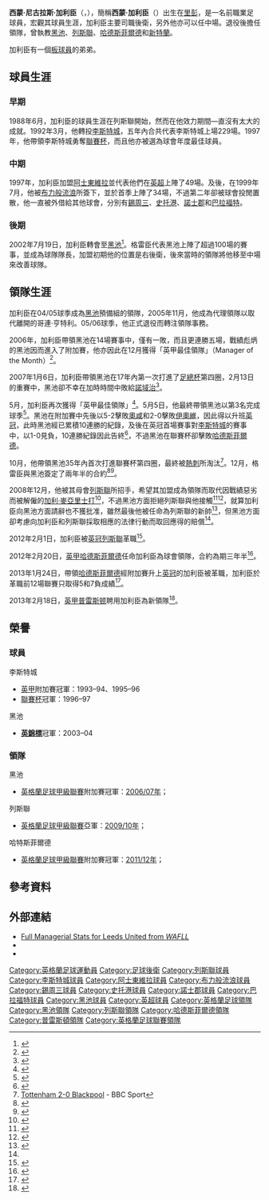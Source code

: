 {{noteta|G1=列斯聯|G2=足球|G3=FAcup}}
{{Infobox football biography
| playername          = 西蒙·加利臣<br>''Simon Grayson''
| image = Simon Grayson (2018).jpg
| image_size = 200
| caption             = 
| fullname            = Simon Nicholas Grayson
| dateofbirth         = {{birth date and age|1969|12|16|df=yes}}
| cityofbirth         = [[里彭|里彭]]
| countryofbirth      = [[英格蘭|英格蘭]]
| height              = {{convert|6|ft|m|2|abbr=on}}
| position            = [[後衛_(足球)|後衛]]
| currentclub = [[弗利特伍德镇足球俱乐部|弗利特伍德]] (領隊)
| youthyears1         = 1984−1988
| youthclubs1         = [[列斯聯足球會|列斯聯]]
| years1              = 1988−1992
| clubs1              = [[列斯聯足球會|列斯聯]]
| caps1 = 2
| goals1 = 0
| years2              = 1992−1997
| clubs2              = [[李斯特城足球會|李斯特城]]
| caps2               = 188
| goals2              = 4
| years3              = 1997−1999
| clubs3              = [[阿士東維拉足球會|阿士東維拉]]
| caps3               = 49
| goals3              = 0
| years4              = 1999−2002
| clubs4              = [[布力般流浪足球會|布力般流浪]]
| caps4               = 35
| goals4              = 0
| years5              = 2000
| clubs5              = → [[錫周三足球會|錫周三]]
| caps5               = 5
| goals5              = 0
| years6              = 2001
| clubs6              = → [[斯托克港足球俱樂部|史托港]]
| caps6               = 13
| goals6              = 0
| years7              = 2001
| clubs7              = → [[諾士郡足球會|諾士郡]]
| caps7               = 10
| goals7              = 1
| years8              = 2002
| clubs8              = → [[巴拉福特足球會|巴拉福特]]
| caps8               = 7
| goals8              = 0
| years9              = 2002−2005
| clubs9              = [[黑池足球會|黑池]]
| caps9               = 126
| goals9              = 6
| totalcaps           = 435
| totalgoals          = 11
| medaltemplates      = 
| manageryears1       = 2005−2008
| managerclubs1       = [[黑池足球會|黑池]]
| manageryears2       = 2008−2012
| managerclubs2       = [[列斯聯足球會|列斯聯]]
| manageryears3       = 2012−2013
| managerclubs3       = [[哈德斯菲尔德足球俱乐部|哈德斯菲爾德]]
| manageryears4       = 2013−2017
| managerclubs4       = [[普雷斯顿足球俱乐部|普雷斯顿]]
| manageryears5       = 2017
| managerclubs5       = [[新特蘭足球會|新特蘭]]
| manageryears6 = 2018
| managerclubs6 = [[布拉德福德城足球俱乐部|布拉德福德]]
| manageryears7 = 2019–2020
| managerclubs7 = [[黑池足球會|黑池]]
| manageryears8 = 2020
| managerclubs8 = {{le|Kendal Town F.C.||Kendal Town}} (stand-in)
| manageryears9 = 2021–
| managerclubs9 = [[弗利特伍德镇足球俱乐部|弗利特伍德]]
| club-update         = 
| nationalteam-update = 
}}

'''西蒙·尼古拉斯·加利臣'''（{{lang-en|'''Simon Nicholas Grayson'''}}，{{bd|1969年|12月16日|catIdx=Grayson ,Simon}}），簡稱'''西蒙·加利臣'''（{{lang-en|'''Simon Grayson'''}}）出生在[[里彭|里彭]]，是一名前職業足球員，宏觀其球員生涯，加利臣主要司職後衛，另外他亦可以任中場。退役後擔任領隊，曾執教[[黑池足球會|黑池]]、[[列斯聯足球會|列斯聯]]、[[哈德斯菲尔德足球俱乐部|哈德斯菲爾德]]和[[新特蘭足球會|新特蘭]]。

加利臣有一個[[板球|板球員]]的弟弟{{Link-en|保羅·加利臣|Paul Grayson}}。

==球員生涯==
===早期===
1988年6月，加利臣的球員生涯在列斯聯開始，然而在他效力期間—直沒有太大的成就。1992年3月，他轉投[[李斯特城足球會|李斯特城]]，五年內合共代表李斯特城上場229場。1997年，他帶領李斯特城勇奪[[英格蘭聯賽杯|聯賽杯]]，而且他亦被選為球會年度最佳球員。

===中期===
1997年，加利臣加盟[[阿士東維拉足球會|阿士東維拉]]並代表他們在[[英格蘭足球超級聯賽|英超]]上陣了49場。及後，在1999年7月，他被[[布力般流浪足球會|布力般流浪]]所簽下，並於首季上陣了34場，不過第二年卻被球會投閒置散，他一直被外借給其他球會，分別有[[錫周三足球會|錫周三]]、[[斯托克港足球俱樂部|史托港]]、[[諾士郡足球會|諾士郡]]和[[巴拉福特足球會|巴拉福特]]。

===後期===
2002年7月19日，加利臣轉會至[[黑池足球會|黑池]]<ref>{{Cite web |url=http://news.bbc.co.uk/sport2/hi/football/teams/b/blackpool/2139080.stm |title="Blackpool sign Grayson" - BBC Sport |access-date=2008-12-25 |archive-date=2021-02-06 |archive-url=https://web.archive.org/web/20210206092556/http://news.bbc.co.uk/sport2/hi/football/teams/b/blackpool/2139080.stm |dead-url=no }}</ref>。格雷臣代表黑池上陣了超過100場的賽事，並成為球隊隊長，加盟初期他的位置是右後衛，後來當時的領隊{{Link-en|哥連·亨特利|Colin Hendry}}將他移至中場來改善球隊。

==領隊生涯==
加利臣在04/05球季成為[[黑池足球會|黑池]]預備組的領隊，2005年11月，他成為代理領隊以取代離開的哥連·亨特利。05/06球季，他正式退役而轉注領隊事務。

2006年，加利臣帶領黑池在14場賽事中，僅有一敗，而且更連勝五場，戰績彪炳的黑池因而進入了附加賽，他亦因此在12月獲得「英甲最佳領隊」（Manager of the Month）<ref name="MoM">{{Cite web |url=http://news.bbc.co.uk/sport2/hi/football/teams/b/blackpool/6230953.stm |title=Grayson collects monthly accolade - BBC Sport |access-date=2008-12-25 |archive-date=2020-07-24 |archive-url=https://web.archive.org/web/20200724065856/http://news.bbc.co.uk/sport2/hi/football/teams/b/blackpool/6230953.stm |dead-url=no }}</ref>。

2007年1月6日，加利臣帶領黑池在17年內第一次打進了[[英格蘭足總杯|足總杯]]第四圈，2月13日的重賽中，黑池卻不幸在加時時間中敗給[[諾域治足球會|諾域治]]<ref>{{Cite web |url=http://news.bbc.co.uk/sport2/hi/football/fa_cup/6349599.stm |title=Norwich 3-2 Blackpool, FA Cup 4R - BBC Sport |accessdate=2008-12-25 |archive-date=2009-01-04 |archive-url=https://web.archive.org/web/20090104071413/http://news.bbc.co.uk/sport2/hi/football/fa_cup/6349599.stm |dead-url=no }}</ref>。

5月，加利臣再次獲得「英甲最佳領隊」<ref name=MoM2>{{Cite web |url=http://news.bbc.co.uk/sport2/hi/football/teams/b/blackpool/6619523.stm |title=Blackpool boss lands April prize - BBC Sport |access-date=2008-12-25 |archive-date=2020-07-24 |archive-url=https://web.archive.org/web/20200724065925/http://news.bbc.co.uk/sport2/hi/football/teams/b/blackpool/6619523.stm |dead-url=no }}</ref>。5月5日，他最終帶領黑池以第3名完成球季<ref>{{Cite web |url=http://news.bbc.co.uk/sport2/hi/football/eng_div_2/6603011.stm |title=Swansea 3-6 Blackpool - BBC Sport |accessdate=2008-12-25 |archive-date=2009-01-04 |archive-url=https://web.archive.org/web/20090104032617/http://news.bbc.co.uk/sport2/hi/football/eng_div_2/6603011.stm |dead-url=no }}</ref>。黑池在附加賽中先後以5-2擊敗[[奧咸足球會|奧咸]]和2-0擊敗[[約維爾足球俱樂部|伊奧維]]，因此得以升班[[英格蘭足球冠軍聯賽|英冠]]，此時黑池經已累積10連勝的紀錄，及後在英冠首場賽事對[[李斯特城足球會|李斯特城]]的賽事中，以1-0見負，10連勝紀錄因此告終<ref>{{Cite web |url=http://news.bbc.co.uk/sport2/hi/football/eng_div_1/6931092.stm |title=Leicester 0-1 Blackpool - BBC Sport |access-date=2008-12-25 |archive-date=2012-11-12 |archive-url=https://web.archive.org/web/20121112181907/http://news.bbc.co.uk/sport2/hi/football/eng_div_1/6931092.stm |dead-url=no }}</ref>，不過黑池在聯賽杯卻擊敗[[哈德斯菲爾德足球會|哈德斯菲爾德]]。

10月，他帶領黑池35年內首次打進聯賽杯第四圈，最終被[[熱刺足球會|熱刺]]所淘汰<ref>[http://news.bbc.co.uk/sport2/hi/football/league_cup/7065202.stm Tottenham 2-0 Blackpool] {{Wayback|url=http://news.bbc.co.uk/sport2/hi/football/league_cup/7065202.stm |date=20180812022853 }} - BBC Sport</ref>。12月，格雷臣與黑池簽定了兩年半的合約<ref>{{Cite web |url=http://www.blackpoolfc.premiumtv.co.uk/page/NewsDetail/0,,10432~1196709,00.html |title="We speak to Simon Grayson" - Blackpool F.C.'s official website |access-date=2008-12-25 |archive-date=2008-04-11 |archive-url=https://web.archive.org/web/20080411163725/http://www.blackpoolfc.premiumtv.co.uk/page/NewsDetail/0,,10432~1196709,00.html |dead-url=no }}</ref><ref>{{Cite web |url=http://www.bbc.co.uk/lancashire/content/articles/2007/12/21/bfc_grayson_signs_contract_feature.shtml |title="Grayson signs a contract - finally!" - BBC Lancashire |access-date=2008-12-25 |archive-date=2017-05-25 |archive-url=https://web.archive.org/web/20170525211606/http://www.bbc.co.uk/lancashire/content/articles/2007/12/21/bfc_grayson_signs_contract_feature.shtml |dead-url=no }}</ref>。

2008年12月，他被其母會[[列斯聯足球會|列斯聯]]所招手，希望其加盟成為領隊而取代因戰績惡劣而被解僱的[[加利·麥亞里士打|加利·麥亞里士打]]<ref name="Gazette4125558">{{cite news | last= Hay | first= Phil | title= Blackpool reject Leeds United's Grayson approach | publisher= Yorkshire Evening Post | date= 22 December 2008 | url= http://www.yorkshireeveningpost.co.uk/leedsunited/Leeds-United-Grayson-in-line.4815752.jp | accessdate= 2008-12-22 | archive-url= https://web.archive.org/web/20081225035156/http://www.yorkshireeveningpost.co.uk/leedsunited/Leeds-United-Grayson-in-line.4815752.jp | archive-date= 2008-12-25 | dead-url= yes }}</ref>，不過黑池方面拒絕列斯聯與他接觸<ref name="bfc1497115">{{cite news | title= Club Statement | publisher= Blackpool F.C. | date= 22 December 2008 | url= http://www.blackpoolfc.co.uk/page/NewsDetail/0,,10432~1497115,00.html | accessdate= 2008-12-22 | deadurl= yes | archiveurl= https://web.archive.org/web/20081223123626/http://www.blackpoolfc.co.uk/page/NewsDetail/0,,10432~1497115,00.html | archivedate= 2008-12-23 }}</ref><ref name="bbc7796182">{{cite news | title= Blackpool snub Leeds Grayson move | publisher= bbc.co.uk | date= 22 December 2008 | url= http://news.bbc.co.uk/sport2/hi/football/teams/l/leeds_united/7796182.stm | accessdate= 2008-12-22 | archive-date= 2009-01-18 | archive-url= https://web.archive.org/web/20090118011422/http://news.bbc.co.uk/sport2/hi/football/teams/l/leeds_united/7796182.stm | dead-url= no }}</ref>，就算加利臣向黑池方面請辭也不獲批准，雖然最後他被任命為列斯聯的新帥<ref name=guardian231208>{{cite web|url=http://www.guardian.co.uk/football/2008/dec/23/leeds-united-manager-simon-grayson|title=Blackpool consider legal action over Grayson's Leeds appointment|publisher=''[[The_Guardian|The Guardian]]''|date=2008-12-23|accessdate=2008-12-23|archive-date=2009-02-08|archive-url=https://web.archive.org/web/20090208092938/http://www.guardian.co.uk/football/2008/dec/23/leeds-united-manager-simon-grayson|dead-url=no}}</ref>，但黑池方面卻考慮向加利臣和列斯聯採取相應的法律行動而取回應得的賠償<ref name=guardian231208/>。

2012年2月1日，加利臣被[[英冠|英冠]][[列斯聯足球會|列斯聯]]革職<ref>{{cite news |language=en |url=http://www.bbc.co.uk/sport/0/football/16839801 |title=Simon Grayson sacked as manager by Leeds United |publisher=''[[BBC_Sport|BBC Sport]]'' |date=2012-02-01 |accessdate=2013-10-13 |archive-date=2016-01-18 |archive-url=https://web.archive.org/web/20160118023833/http://www.bbc.co.uk/sport/0/football/16839801 |dead-url=no }}</ref>。

2012年2月20日，[[英甲|英甲]][[哈德斯菲尔德足球俱乐部|哈德斯菲爾德]]任命加利臣為球會領隊，合約為期三年半<ref>{{cite news |language=en |url=http://www.bbc.co.uk/sport/0/football/17099193 |title=Huddersfield Town appoint Simon Grayson as manager |publisher=''[[BBC_Sport|BBC Sport]]'' |date=2012-02-20 |accessdate=2013-10-13 |archive-date=2015-12-09 |archive-url=https://web.archive.org/web/20151209160610/http://www.bbc.co.uk/sport/0/football/17099193 |dead-url=no }}</ref>。

2013年1月24日，帶領[[哈德斯菲尔德足球俱乐部|哈德斯菲爾德]]經附加賽升上[[英冠|英冠]]的加利臣被革職，加利臣於革職前12場聯賽只取得5和7負成績<ref>{{cite news |language=en |url=http://www.bbc.co.uk/sport/0/football/21184105 |title=Simon Grayson sacked by Huddersfield Town |publisher=''[[BBC_Sport|BBC Sport]]'' |date=2013-01-24 |accessdate=2013-10-13 |archive-date=2013-10-17 |archive-url=https://web.archive.org/web/20131017054028/http://www.bbc.co.uk/sport/0/football/21184105 |dead-url=no }}</ref>。

2013年2月18日，[[英甲|英甲]][[普雷斯顿足球俱乐部|普雷斯顿]]聘用加利臣為新領隊<ref>{{cite news |language=en |url=http://www.bbc.co.uk/sport/0/football/21499533 |title=Simon Grayson named Preston North End manager |publisher=''[[BBC_Sport|BBC Sport]]'' |date=2013-02-18 |accessdate=2013-10-13 |archive-date=2016-01-18 |archive-url=https://web.archive.org/web/20160118042011/http://www.bbc.co.uk/sport/0/football/21499533 |dead-url=no }}</ref>。

==榮譽==
===球員===
;李斯特城
*[[英格蘭足球甲級聯賽|英甲]]附加賽冠軍：1993–94、1995–96
*[[英格蘭聯賽杯|聯賽杯]]冠軍：1996–97

;黑池
*'''[[英格蘭聯賽錦標|英錦標]]'''冠軍：2003–04

===領隊===
;黑池
*[[英格蘭足球甲級聯賽|英格蘭足球甲級聯賽]]附加賽冠軍：[[2006年至2007年英格蘭足球冠軍聯賽|2006/07年]]；
;列斯聯
*[[英格蘭足球甲級聯賽|英格蘭足球甲級聯賽]]亞軍：[[2009年至2010年英格蘭足球甲級聯賽|2009/10年]]；
;哈特斯菲爾德	
*[[英格蘭足球甲級聯賽|英格蘭足球甲級聯賽]]附加賽冠軍：[[2011年至2012年英格蘭足球甲級聯賽|2011/12年]]；

==參考資料==
{{reflist}}

==外部連結==
*[http://www.wafll.com/leeds-managers/simon-grayson.html Full Managerial Stats for Leeds United from ''WAFLL''] {{Wayback|url=http://www.wafll.com/leeds-managers/simon-grayson.html |date=20200712031703 }}
*{{soccerbase|3051|Simon Grayson}}
*{{soccerbase (manager)|2029|Simon Grayson}}

{{新特蘭領隊}}
{{黑池領隊}}
{{列斯聯領隊}}
{{哈德斯菲爾德領隊}}

{{DEFAULTSORT:Grayson, Simon}}
[[Category:英格蘭足球運動員|Category:英格蘭足球運動員]]
[[Category:足球後衛|Category:足球後衛]]
[[Category:列斯聯球員|Category:列斯聯球員]]
[[Category:李斯特城球員|Category:李斯特城球員]]
[[Category:阿士東維拉球員|Category:阿士東維拉球員]]
[[Category:布力般流浪球員|Category:布力般流浪球員]]
[[Category:錫周三球員|Category:錫周三球員]]
[[Category:史托港球員|Category:史托港球員]]
[[Category:諾士郡球員|Category:諾士郡球員]]
[[Category:巴拉福特球員|Category:巴拉福特球員]]
[[Category:黑池球員|Category:黑池球員]]
[[Category:英超球員|Category:英超球員]]
[[Category:英格蘭足球領隊|Category:英格蘭足球領隊]]
[[Category:黑池領隊|Category:黑池領隊]]
[[Category:列斯聯領隊|Category:列斯聯領隊]]
[[Category:哈德斯菲爾德領隊|Category:哈德斯菲爾德領隊]]
[[Category:普雷斯頓領隊|Category:普雷斯頓領隊]]
[[Category:英格蘭足球聯賽領隊|Category:英格蘭足球聯賽領隊]]